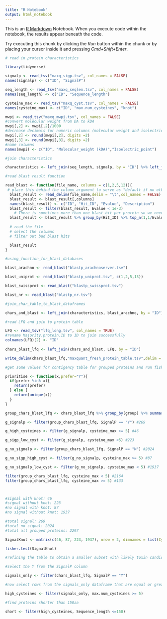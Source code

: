 ```yaml
---
title: "R Notebook"
output: html_notebook
---
```


This is an [R Markdown](http://rmarkdown.rstudio.com) Notebook. When you execute code within the notebook, the results appear beneath the code. 

Try executing this chunk by clicking the *Run* button within the chunk or by placing your cursor inside it and pressing *Cmd+Shift+Enter*. 

```r

# read in protein characteristics

library(tidyverse)

signalp <- read_tsv("maxq_sigp.tsv", col_names = FALSE)
names(signalp) <- c("ID", "SignalP")

seq_length <- read_tsv("maxq_seqlen.tsv", col_names = FALSE)
names(seq_length) <- c("ID", "Sequence_length")

cysteine_max <- read_tsv("maxq_cyst.tsv", col_names = FALSE)
names(cysteine_max) <- c("ID", "max.num_cysteines", "knot")

mwpi <- read_tsv("maxq_mwpi.tsv", col_names = FALSE)
#convert molecular weight from DA to kDA
mwpi[,2] <- mwpi[,2]/1000
#decrease decimals for numeric columns (molecular weight and isolectric point)
mwpi[,2] <- round(mwpi[,2], digits =2)
mwpi[,3] <- round(mwpi[,3], digits =2)
#name columns
names(mwpi) <- c("ID", "Molecular_weight (kDA)","Isoelectric_point")

```

```r

#join characteristics

characteristics <- left_join(seq_length, signalp, by = "ID") %>% left_join(cysteine_max, by = "ID") %>% left_join(mwpi, by = "ID")
```

```r
#read blast result function

read_blast <- function(file_name, columns = c(1,2,5,12)){
 # place this behind the column argument to serve as "default if no other columns are given: c(1,2,5,12) 
  blast_result <- read_delim(file_name,delim = "\t",col_names = FALSE)
  blast_result <- blast_result[,columns]
  names(blast_result) <- c("ID", "Hit_ID", "Evalue", "Description")
  blast_result <- filter(blast_result, Evalue < 1e-3)
    # There is sometimes more than one blast hit per protein so we need to pick the best E value for each
  blast_result <- blast_result %>% group_by(Hit_ID) %>% top_n(1,1/Evalue)
  
  # read the file
  # select the columns
  # filter out bad blast hits

  blast_result
}
```

```r
#using_function_for_blast_databases

blast_arachno <- read_blast("blastp_arachnoserver.tsv")

blast_uniprot <- read_blast("blastp_uniprot.tsv", c(1,2,5,13))

blast_swissprot <- read_blast("blastp_swissprot.tsv")

blast_nr <- read_blast("blastp_nr.tsv")
```

```r

#join_char_table_to_blast_dataframes

chars_and_blast <- left_join(characteristics, blast_arachno, by = "ID") %>% left_join(blast_uniprot, by = "ID", suffix = c(".arachnoserver",".uniprot_toxins")) %>% left_join(blast_swissprot, by ="ID") %>% left_join(blast_nr, by = "ID" , suffix = c(".swissprot",".nr"))

```

```r
#read LFQ and join to protein table

LFQ <- read_tsv("lfq_long.tsv", col_names = TRUE)
#rename Majority.protein.ID to ID to join successfully
colnames(LFQ)[2] <- "ID"
         
chars_blast_lfq <- left_join(chars_and_blast, LFQ, by = "ID")

```

```r
write_delim(chars_blast_lfq,"maxquant_fresh_protein_table.tsv",delim = "\t")
```

```r

#get some values for contigency table for grouped proteins and run fishers exact test on it

prioritise <- function(x,prefer="Y"){
  if(prefer %in% x){
    return(prefer)
  } else {
    return(unique(x))
  }
}

group_chars_blast_lfq <- chars_blast_lfq %>% group_by(group) %>% summarise(SignalP=prioritise(SignalP),cysteine_max=mean(max.num_cysteines))

g_signalp <- filter(group_chars_blast_lfq, SignalP == "Y") #269

g_high_cysteines <- filter(g_signalp, cysteine_max >= 5) #46

g_sigp_low_cyst <- filter(g_signalp, cysteine_max <5) #223

g_no_signalp <- filter(group_chars_blast_lfq, SignalP == "N") #2024

g_no_sigp_high_cyst <- filter(g_no_signalp, cysteine_max >= 5) #87

g_no_signalp_low_cyst <- filter(g_no_signalp, cysteine_max < 5) #1937

filter(group_chars_blast_lfq, cysteine_max < 5) #2164
filter(group_chars_blast_lfq, cysteine_max >= 5) #133



#signal with knot: 46
#signal without knot: 223
#no signal with knot: 87
#no signal without knot: 1937

#total signal: 269
#total no signal: 2024
#total all grouped proteins: 2297

SignalKnot <- matrix(c(46, 87, 223, 1937), nrow = 2, dimnames = list(Cysteine = c("Knot", "NoKnot"), Signal = c("Signal", "NoSignal")))

fisher.test(SignalKnot)

```


```r
#refining the table to obtain a smaller subset with likely toxin candidates

#select the Y from the SignalP column 

signals_only <- filter(chars_blast_lfq, SignalP == "Y")

#now select rows from the signals_only dataframe that are equal or greater than 5 in cysteine density

high_cysteines <- filter(signals_only, max.num_cysteines >= 5)

#find proteins shorter than 150aa

short <- filter(high_cysteines, Sequence_length <=150)


```




